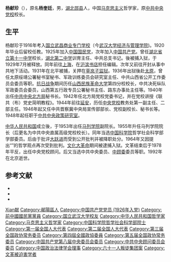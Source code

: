'''杨献珍'''（{{bd|1896年|7月|1992年|8月25日|catIdx=Yang杨}}），原名'''杨奎廷'''，男，[[湖北|湖北]][[郧县|郧县]]人，中国[[马克思主义|马克思主义]]哲学家，原[[中共中央党校|中共中央党校]]校长。

== 生平 ==
杨献珍于1916年考入[[国立武昌商业专门学校|国立武昌商业专门学校]]（今[[武汉大学经济与管理学院|武汉大学经济与管理学院]])。1920年毕业后留校任教。1925年加入[[中国国民党|中国国民党]]，次年加入[[中国共产党|中国共产党]]。曾任[[湖北省立第十一中学|湖北省立第十一中学]]校长，[[湖北第二中学|湖北第二中学]]训育主任、中共总支书记。後被捕入狱，于1929年7月被释放。同年前往[[上海|上海]]，在[[沪滨书店|沪滨书店]]担任编辑。次年又前往开封从事中共地下活动。1931年在北平被捕，关押在[[草岚子监狱|草岚子监狱]]。1936年出狱後赴[[太原|太原]]，曾任太原绥靖公署秘书室秘书、军政训练委员会研究室主任、中共山西省公开工作委员会委员等职。[[抗日战争|抗日战争]]期间历任[[山西民族革命大学|山西民族革命大学]]第四分校校长，中共决死纵队军政委员会委员，山西第五行政专员公署秘书主任、路东办事处主任等。1940年出任[[中共中央北方局|中共中央北方局]]秘书长。1942年任北方局党校党委书记，并在党校讲授《联共（布）党史简明教程》。1944年前往[[延安|延安]]，历任[[中央党校|中央党校]]教务处第一副主任、二部主任。1946年起又任中共晋察冀中央局宣传部部长、党校副校长、秘书长等。1948年起任职于[[中共中央政策研究室|中共中央政策研究室]]。

[[中华人民共和国|中华人民共和国]]成立後，于1953年出任[[马列学院|马列学院]]副院长。1955年升任马列学院院长（后更名为中共中央直属高级党校校长）。同年当选[[中国科学院|中国科学院]]哲学社会科学部学部委员。后由于批评[[大跃进|大跃进]]而受到公开批判并被降职处分。1964年又因提出“{{Link-en|一分為二|One Divides Into Two|合二为一}}”的哲学观点再次受到批判。[[文化大革命|文化大革命]]期间被逮捕入狱。文革结束后于1978年平反，出任中央党校顾问。后又当选中共中央委员、[[中顾委|中顾委]]委员等职。1992年在北京逝世。

== 参考文献 ==
{{ReflistH}}
* {{cite web|url=http://www.10yan.com/html/wjpd/wjpdqcwh/2009-7/2/073720933.html|title=一代哲人杨献珍|work=秦楚网|access-date=2012-01-11|archive-date=2020-11-09|archive-url=https://web.archive.org/web/20201109194910/http://www.10yan.com/html/wjpd/wjpdqcwh/2009-7/2/073720933.html|dead-url=yes}}
* {{cite web|url=http://www.1921.org.cn/blog/geren.php?id=1243|title=杨献珍|work=中华魂网}}{{dead link|date=2018年3月 |bot=InternetArchiveBot |fix-attempted=yes }}
* {{cite web|url=http://www.gmw.cn/01gmrb/2000-08/22/GB/08%5E18520%5E0%5EGMB3-206.htm|title=当代唯物主义哲学家——杨献珍|date=2000-08-22|work=光明日报|access-date=2012-01-11|archive-date=2020-11-09|archive-url=https://web.archive.org/web/20201109194921/http://www.gmw.cn/01gmrb/2000-08/22/GB/08%5E18520%5E0%5EGMB3-206.htm|dead-url=no}}
{{ReflistF}}

{{中国科学院哲学社会科学部院士}}
{{Navboxes 
| title  = 杨献珍在[[中国政治法律学会|中国政治法律学会]]的职务
| list1  =
{{中国政治法律学会第三届理事会}}
}}

{{Authority control}}
{{DEFAULTSORT:Yang杨}}
[[Category:杨姓|Xian献]]
[[Category:鄖陽區人|Category:鄖陽區人]]
[[Category:中国共产党党员_(1926年入党)|Category:中国共产党党员 (1926年入党)]]
[[Category:前中國國民黨黨員|Category:前中國國民黨黨員]]
[[Category:国立武汉大学校友|Category:国立武汉大学校友]]
[[Category:中华人民共和国哲学家|Category:中华人民共和国哲学家]]
[[Category:马克思主义哲学家|Category:马克思主义哲学家]]
[[Category:中国科学院哲学社会科学部院士|Category:中国科学院哲学社会科学部院士]]
[[Category:第一届全国人大代表|Category:第一届全国人大代表]]
[[Category:第二届全国人大代表|Category:第二届全国人大代表]]
[[Category:第三届全国政协常务委员|Category:第三届全国政协常务委员]]
[[Category:第四屆全國政協委員|Category:第四屆全國政協委員]]
[[Category:第五届全国政协常务委员|Category:第五届全国政协常务委员]]
[[Category:中国共产党第八届中央委员会委员|Category:中国共产党第八届中央委员会委员]]
[[Category:中共中央顾问委员会委员|Category:中共中央顾问委员会委员]]
[[Category:中国政治法律学会理事|Category:中国政治法律学会理事]]
[[Category:六十一人叛徒集团案|Category:六十一人叛徒集团案]]
[[Category:文革被迫害学者|Category:文革被迫害学者]]